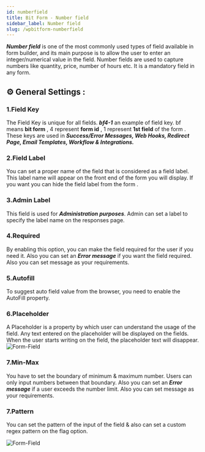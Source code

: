 ```yaml
---
id: numberfield
title: Bit Form - Number field
sidebar_label: Number field
slug: /wpbitform-numberfield
---
```




***Number field*** is one of the most commonly used types of field available in form builder, and its main purpose is to allow the user to enter an integer/numerical value in the field. Number fields are used to capture numbers like quantity, price, number of hours etc. It is a mandatory field in any form.

## ⚙ General Settings :

### 1.Field Key
The Field Key is unique for all fields. **_bf4-1_** an example of field key. bf means **bit form** , 4 represent **form id** , 1 represent **1st field** of the form . These keys are used in **_Success/Error Messages, Web Hooks, Redirect Page, Email Templates, Workflow & Integrations._**
### 2.Field Label
You can set a proper name of the field that is considered as a field label. This label name will appear on the front end of the form you will display. If you want you can hide the field label from the form .
### 3.Admin Label 
This field is used for **_Administration purposes_**. Admin can set a label to specify the label name on the responses page.
### 4.Required
By enabling this option, you can make the field required for the user if you need it. Also you can set an **_Error message_** if you want the field required. Also you can set message as your requirements.
### 5.Autofill 
To suggest auto field value from the browser, you need to enable the AutoFill property.
### 6.Placeholder
A Placeholder is a property by which user can understand the usage of the field. Any text entered on the placeholder will be displayed on the fields. When the user starts writing on the field, the placeholder text will disappear.
 <Image
     src="Field-Types/NumberField-Bit-Form"
     alt="Form-Field"
     w="1900"
     h="300"
   />

### 7.Min-Max  
You have to set the boundary of minimum & maximum number. Users can only input numbers between that boundary.  Also you can set an ***Error message*** if a user exceeds the number limit. Also you can set message as your requirements.  
### 7.Pattern
You can set the pattern of the input of the field & also can set a custom regex pattern on the flag option.

<Image
     src="Field-Types/Numberfield-Bit-Form2"
     alt="Form-Field"
     w="1900"
     h="300"
   />